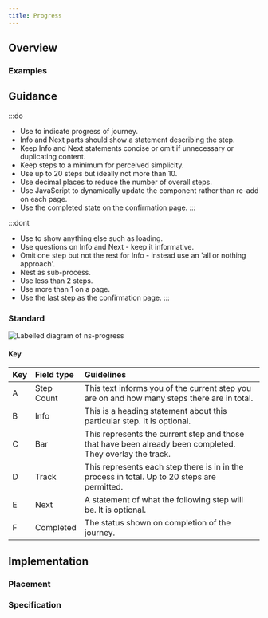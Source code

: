 ```yaml
---
title: Progress
---
```




## Overview

<CompDetails name={componentName} />

### Examples

<ExampleViewer type="standard" />

## Guidance

:::do
- Use to indicate progress of journey.
- Info and Next parts should show a statement describing the step.
- Keep Info and Next statements concise or omit if unnecessary or duplicating content.
- Keep steps to a minimum for perceived simplicity.
- Use up to 20 steps but ideally not more than 10.
- Use decimal places to reduce the number of overall steps.
- Use JavaScript to dynamically update the component rather than re-add on each page.
- Use the completed state on the confirmation page.
:::

:::dont
- Use to show anything else such as loading.
- Use questions on Info and Next - keep it informative.
- Omit one step but not the rest for Info - instead use an 'all or nothing approach'.
- Nest as sub-process.
- Use less than 2 steps.
- Use more than 1 on a page.
- Use the last step as the confirmation page.
:::

### Standard

![Labelled diagram of ns-progress](@assets/components/ns-progress/guidance.webp)

#### Key

| Key | Field type | Guidelines |
| :--- | :--- | :--- |
| <span class="marker">A</span> | Step Count | This text informs you of the current step you are on and how many steps there are in total. |
| <span class="marker">B</span> | Info | This is a heading statement about this particular step. It is optional. |
| <span class="marker">C</span> | Bar | This represents the current step and those that have been already been completed. They overlay the track. |
| <span class="marker">D</span> | Track | This represents each step there is in in the process in total. Up to 20 steps are permitted. |
| <span class="marker">E</span> | Next | A statement of what the following step will be. It is optional. |
| <span class="marker">F</span> | Completed | The status shown on completion of the journey. |

## Implementation

### Placement

<Placement name={componentName} />

### Specification

<Specification name={componentName} />
